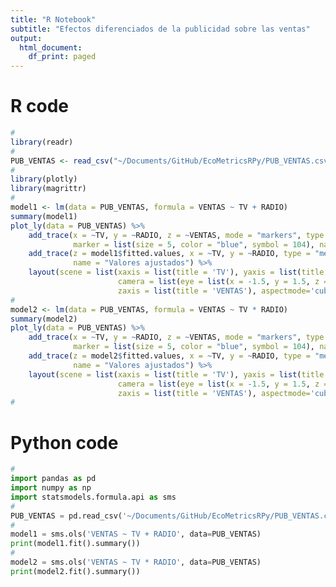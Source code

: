 ```yaml
---
title: "R Notebook"
subtitle: "Efectos diferenciados de la publicidad sobre las ventas"
output:
  html_document:
    df_print: paged
---
```


# R code

```r
#
library(readr)
#
PUB_VENTAS <- read_csv("~/Documents/GitHub/EcoMetricsRPy/PUB_VENTAS.csv")
#
library(plotly)
library(magrittr)
#  
model1 <- lm(data = PUB_VENTAS, formula = VENTAS ~ TV + RADIO)
summary(model1)
plot_ly(data = PUB_VENTAS) %>%
    add_trace(x = ~TV, y = ~RADIO, z = ~VENTAS, mode = "markers", type = "scatter3d",
              marker = list(size = 5, color = "blue", symbol = 104), name = "Observaciones") %>% 
    add_trace(z = model1$fitted.values, x = ~TV, y = ~RADIO, type = "mesh3d", 
              name = "Valores ajustados") %>%
    layout(scene = list(xaxis = list(title = 'TV'), yaxis = list(title = 'RADIO'),
                        camera = list(eye = list(x = -1.5, y = 1.5, z = 0)),
                        zaxis = list(title = 'VENTAS'), aspectmode='cube'))
#
model2 <- lm(data = PUB_VENTAS, formula = VENTAS ~ TV * RADIO)
summary(model2)
plot_ly(data = PUB_VENTAS) %>%
    add_trace(x = ~TV, y = ~RADIO, z = ~VENTAS, mode = "markers", type = "scatter3d",
              marker = list(size = 5, color = "blue", symbol = 104), name = "Observaciones") %>% 
    add_trace(z = model2$fitted.values, x = ~TV, y = ~RADIO, type = "mesh3d", 
              name = "Valores ajustados") %>%
    layout(scene = list(xaxis = list(title = 'TV'), yaxis = list(title = 'RADIO'),
                        camera = list(eye = list(x = -1.5, y = 1.5, z = 0)),
                        zaxis = list(title = 'VENTAS'), aspectmode='cube'))
#
```

# Python code

```python
# 
import pandas as pd
import numpy as np
import statsmodels.formula.api as sms
#
PUB_VENTAS = pd.read_csv('~/Documents/GitHub/EcoMetricsRPy/PUB_VENTAS.csv')
#
model1 = sms.ols('VENTAS ~ TV + RADIO', data=PUB_VENTAS)
print(model1.fit().summary())
#
model2 = sms.ols('VENTAS ~ TV * RADIO', data=PUB_VENTAS)
print(model2.fit().summary())
```


